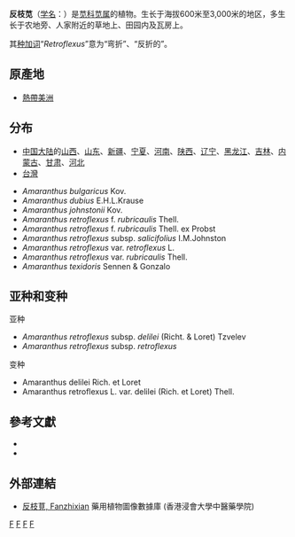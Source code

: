 {{Speciesbox 
| taxon = Amaranthus retroflexus
| authority = [[L.|L.]], 1753
| image = Amaranthus retroflexus flower1.jpg
| subdivision_ranks =[[变种|变种]]
| subdivision =
* 反枝苋 ''A. r.'' var. ''retroflexus''
* 短苞反枝苋 ''A. r.'' var. ''delilei''
}}
'''反枝苋'''（[[学名|学名]]：{{lang|la|''Amaranthus retroflexus''}}）是[[苋科|苋科]][[苋属|苋属]]的植物。生长于海拔600米至3,000米的地区，多生长于农地旁、人家附近的草地上、田园内及瓦房上。

其[[种加词|种加词]]“''Retroflexus''”意为“弯折”、“反折的”。

==原產地==
*[[熱帶美洲|熱帶美洲]]

==分布==
*[[中国大陆|中国大陆]]的[[山西|山西]]、[[山东|山东]]、[[新疆|新疆]]、[[宁夏|宁夏]]、[[河南|河南]]、[[陕西|陕西]]、[[辽宁|辽宁]]、[[黑龙江|黑龙江]]、[[吉林|吉林]]、[[内蒙古|内蒙古]]、[[甘肃|甘肃]]、[[河北|河北]]
*[[台灣|台灣]]

* ''Amaranthus bulgaricus'' Kov.
* ''Amaranthus dubius'' E.H.L.Krause
* ''Amaranthus johnstonii'' Kov.
* ''Amaranthus retroflexus'' f. ''rubricaulis'' Thell.
* ''Amaranthus retroflexus'' f. ''rubricaulis'' Thell. ex Probst
* ''Amaranthus retroflexus'' subsp. ''salicifolius'' I.M.Johnston
* ''Amaranthus retroflexus'' var. ''retroflexus'' L.
* ''Amaranthus retroflexus'' var. ''rubricaulis'' Thell.
* ''Amaranthus texidoris'' Sennen & Gonzalo

==亚种和变种==
;亚种
* ''Amaranthus retroflexus'' subsp. ''delilei'' (Richt. & Loret) Tzvelev
* ''Amaranthus retroflexus'' subsp. ''retroflexus''
;变种
* Amaranthus delilei Rich. et Loret
* Amaranthus retroflexus L. var. delilei (Rich. et Loret) Thell.

==參考文獻==
{{reflist}}
* {{cite web |author=昆明植物研究所 |url=http://www.bioinfo.cn/db05/KmzwSpecies.php?action=view&id=48 |title=反枝苋（原变种） |work=《中国高等植物数据库全库》 |publisher=中国科学院微生物研究所 |accessdate=2009-02-20 |archiveurl=https://web.archive.org/web/20160305031233/http://www.bioinfo.cn/db05/KmzwSpecies.php?action=view&id=48 |archivedate=2016-03-05 |dead-url=yes }}
* {{CPNI|zh=短苞反枝苋 |id=119-25288 |binomial=Amaranthus retroflexus |authority=(Richter & Loret) Thell. |var=delilei |accessdate=2013-1-18 }}

==外部連結==
*[http://libproject.hkbu.edu.hk/was40/detail?lang=ch&channelid=1288&searchword=herb_id=D00733 反枝莧, Fanzhixian]{{Wayback|url=http://libproject.hkbu.edu.hk/was40/detail?lang=ch&channelid=1288&searchword=herb_id=D00733 |date=20160304112951 }} 藥用植物圖像數據庫 (香港浸會大學中醫藥學院) {{zh-hant}}{{en}}

{{Taxonbar|from=Q157663}}

[[Category:苋属|F]]
[[Category:卡尔·林奈命名的生物分类|F]]
[[Category:一年生草本植物|F]]
[[Category:1753年描述的植物|F]]